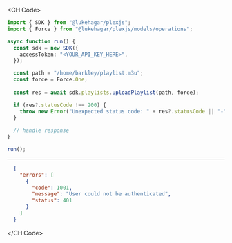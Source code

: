 
<CH.Code>
```typescript UploadPlaylist.ts
import { SDK } from "@lukehagar/plexjs";
import { Force } from "@lukehagar/plexjs/models/operations";

async function run() {
  const sdk = new SDK({
    accessToken: "<YOUR_API_KEY_HERE>",
  });

  const path = "/home/barkley/playlist.m3u";
  const force = Force.One;
  
  const res = await sdk.playlists.uploadPlaylist(path, force);

  if (res?.statusCode !== 200) {
    throw new Error("Unexpected status code: " + res?.statusCode || "-");
  }
  
  // handle response
}

run();
```
---

```json Example Response
  {
    "errors": [
      {
        "code": 1001,
        "message": "User could not be authenticated",
        "status": 401
      }
    ]
  }
```
</CH.Code>
